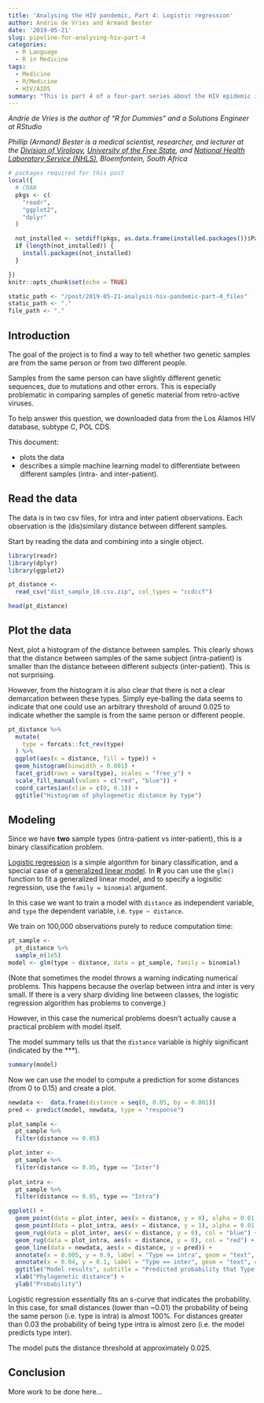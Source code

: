 ```yaml
---
title: 'Analysing the HIV pandemic, Part 4: Logistic regression'
author: Andrie de Vries and Armand Bester 
date: '2019-05-21'
slug: pipeline-for-analysing-hiv-part-4
categories:
  - R Language
  - R in Medicine
tags:
  - Medicine
  - R/Medicine
  - HIV/AIDS
summary: "This is part 4 of a four-part series about the HIV epidemic in Africa. In this final part, we discuss how genetic diversity can be used to analyse inter- and intra- patient sequence classification using logistic regression."
---
```


*Andrie de Vries is the author of "R for Dummies" and a Solutions Engineer at RStudio*

*Phillip (Armand) Bester is a medical scientist, researcher, and lecturer at the [Division of Virology](https://www.ufs.ac.za/health/departments-and-divisions/virology-home), [University of the Free State](https://www.ufs.ac.za), and [National Health Laboratory Service (NHLS)](http://www.nhls.ac.za/), Bloemfontein, South Africa*

```r
# packages required for this post
local({
  # CRAN
  pkgs <- c(
    "readr",
    "ggplot2",
    "dplyr"
  )

  not_installed <- setdiff(pkgs, as.data.frame(installed.packages())$Package)
  if (length(not_installed)) {
    install.packages(not_installed)
  }

})
knitr::opts_chunk$set(echo = TRUE)

static_path <- "/post/2019-05-21-analysis-hiv-pandemic-part-4_files"
static_path <- "."
file_path <- "."

```


## Introduction


The goal of the project is to find a way to tell whether two genetic samples are from the same person or from two different people.

Samples from the same person can have slightly different genetic sequences, due to mutations and other errors. This is especially problematic in comparing samples of genetic material from retro-active viruses.

To help answer this question, we downloaded data from the Los Alamos HIV database, subtype C, POL CDS.

This document:

* plots the data
* describes a simple machine learning model to differentiate between different samples (intra- and inter-patient).


## Read the data

The data is in two csv files, for intra and inter patient observations. Each observation is the (dis)similary distance between different samples.

Start by reading the data and combining into a single object.

```r
library(readr)
library(dplyr)
library(ggplot2)
```

```r
pt_distance <- 
  read_csv("dist_sample_10.csv.zip", col_types = "ccdccf")

head(pt_distance)
```

## Plot the data

Next, plot a histogram of the distance between samples.  This clearly shows that the distance between samples of the same subject (intra-patient) is smaller than the distance between different subjects (inter-patient).  This is not surprising.

However, from the histogram it is also clear that there is not a clear demarcation between these types.  Simply eye-balling the data seems to indicate that one could use an arbitrary threshold of around 0.025 to indicate whether the sample is from the same person or different people.



```r
pt_distance %>% 
  mutate(
    type = forcats::fct_rev(type)
  ) %>% 
  ggplot(aes(x = distance, fill = type)) +
  geom_histogram(binwidth = 0.001) +
  facet_grid(rows = vars(type), scales = "free_y") +
  scale_fill_manual(values = c("red", "blue")) +
  coord_cartesian(xlim = c(0, 0.1)) +
  ggtitle("Histogram of phylogenetic distance by type")
```



## Modeling

Since we have **two** sample types (intra-patient vs inter-patient), this is a binary classification problem.

[Logistic regression](https://en.wikipedia.org/wiki/Logistic_regression) is a simple algorithm for binary classification, and a special case of a [generalized linear model](https://en.wikipedia.org/wiki/Generalized_linear_model).  In **R** you can use the `glm()` function to fit a generalized linear model, and to specify a logisitic regression, use the `family = binomial` argument.

In this case we want to  train a model with `distance` as independent variable, and `type` the dependent variable, i.e. `type ~ distance`.

We train on 100,000 observations purely to reduce computation time:


```r
pt_sample <- 
  pt_distance %>% 
  sample_n(1e5)
model <- glm(type ~ distance, data = pt_sample, family = binomial)
```

(Note that sometimes the model throws a warning indicating numerical problems.  This happens because the overlap between intra and inter is very small.  If there is a very sharp dividing line between classes, the logistic regression algorithm has problems to converge.)

However, in this case the numerical problems doesn't actually cause a practical problem with model itself.

The model summary tells us that the `distance` variable is highly significant (indicated by the ***).

```r
summary(model)
```

Now we can use the model to compute a prediction for some distances (from 0 to 0.15) and create a plot.

```r
newdata <-  data.frame(distance = seq(0, 0.05, by = 0.001))
pred <- predict(model, newdata, type = "response")
```

```r
plot_sample <- 
  pt_sample %>% 
  filter(distance <= 0.05)

plot_inter <- 
  pt_sample %>% 
  filter(distance <= 0.05, type == "Inter")
  
plot_intra <- 
  pt_sample %>% 
  filter(distance <= 0.05, type == "Intra")

ggplot() +
  geom_point(data = plot_inter, aes(x = distance, y = 0), alpha = 0.01, col = "blue") +
  geom_point(data = plot_intra, aes(x = distance, y = 1), alpha = 0.01, col = "red") +
  geom_rug(data = plot_inter, aes(x = distance, y = 0), col = "blue") +
  geom_rug(data = plot_intra, aes(x = distance, y = 0), col = "red") +
  geom_line(data = newdata, aes(x = distance, y = pred)) +
  annotate(x = 0.005, y = 0.9, label = "Type == intra", geom = "text", col = "red") +
  annotate(x = 0.04, y = 0.1, label = "Type == inter", geom = "text", col = "blue") +
  ggtitle("Model results", subtitle = "Predicted probability that Type == 'Intra'") +
  xlab("Phylogenetic distance") +
  ylab("Probability")
```

Logistic regression essentially fits an s-curve that indicates the probability.  In this case, for small distances (lower than  ~0.01) the probability of being the same person (i.e. type is intra) is almost 100%.  For distances greater than 0.03 the probability of being type intra is almost zero (i.e. the model predicts type inter).

The model puts the distance threshold at approximately 0.025.


## Conclusion

More work to be done here...
